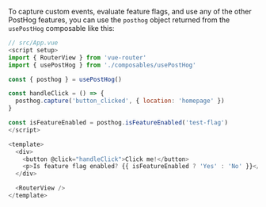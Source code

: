 To capture custom events, evaluate feature flags, and use any of the other PostHog features, you can use the `posthog` object returned from the `usePostHog` composable like this:

```js
// src/App.vue
<script setup>
import { RouterView } from 'vue-router'
import { usePostHog } from './composables/usePostHog'

const { posthog } = usePostHog()

const handleClick = () => {
  posthog.capture('button_clicked', { location: 'homepage' })
}

const isFeatureEnabled = posthog.isFeatureEnabled('test-flag')
</script>

<template>
  <div>
    <button @click="handleClick">Click me!</button>
    <p>Is feature flag enabled? {{ isFeatureEnabled ? 'Yes' : 'No' }}</p>
  </div>

  <RouterView />
</template>
``` 